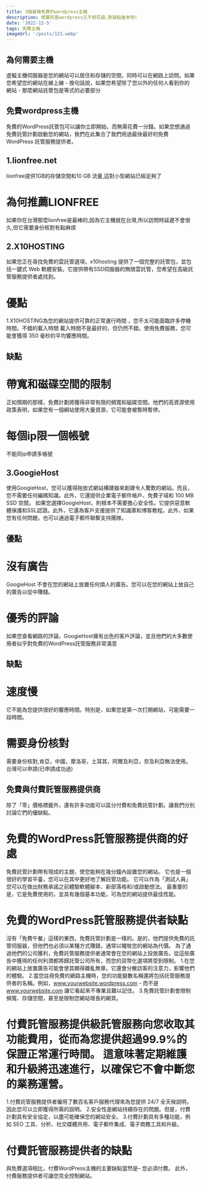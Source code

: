 ```yaml
---
title: 3個最棒免費的wordpress主機
description: 想要託管wordpress又不想花錢,那就點進來吧!
date: '2022-12-5'
tags: 免費主機
imageUrl: '/posts/123.webp'
---
```

## 為何需要主機
虛擬主機伺服器是您的網站可以居住和存儲的空間，同時可以在網路上訪問。如果您希望您的網站在線上線 - 換句話說，如果您希望除了您以外的任何人看到你的網站 - 那麼網站託管包是等式的必要部分
## 免費wordpress主機
免費的WordPress託管包可以讓你立即開始，而無需花費一分錢。如果您想通過免費託管計劃啟動您的網站，我們在此集合了我們用過最快最好的免費 WordPress 託管服務提供者。
## 1.lionfree.net
lionfree提供1GB的存儲空間和10 GB 流量,這對小型網站已經足夠了
# 為何推薦LIONFREE
如果你在台灣那麼lionfree是最棒的,因為它主機就在台灣,所以訪問時延遲不會很久,但它需要身份核對有點麻煩
## 2.X10HOSTING
如果您正在尋找免費的雲託管選項，x10hosting 提供了一個完整的託管包，並包括一鍵式 Web 軟體安裝。它提供帶有SSD伺服器的無限雲託管，您希望在高級託管服務提供者處找到。
# 優點
1.X10HOSTING為您的網站提供可靠的正常運行時間
，您不太可能面臨許多停機時間。不錯的載入時間
載入時間不是最好的，但仍然不錯。使用免費服務，您可能會獲得 350 毫秒的平均響應時間。
## 缺點
# 帶寬和磁碟空間的限制
正如預期的那樣，免費計劃將獲得非常有限的頻寬和磁碟空間。他們的高資源使用政策表明，如果您有一個網站使用大量資源，它可能會被暫時暫停。
# 每個ip限一個帳號
不能同ip申請多帳號
## 3.GoogieHost
使用GoogieHost，您可以獲得拖放式網站構建器來創建令人驚歎的網站。而且，您不需要任何編碼知識。此外，它還提供企業電子郵件帳戶、免費子域和 100 MB SSD 空間。
如果您選擇GoogieHost，則根本不需要擔心安全性。它提供惡意軟體保護和SSL認證。此外，它還為客戶支援提供了知識庫和博客教程。此外，如果您有任何問題，也可以通過電子郵件聯繫支持團隊。
## 優點
# 沒有廣告
GoogieHost 不會在您的網站上放置任何煩人的廣告。您可以在您的網站上放自己的廣告以從中賺錢。
# 優秀的評論
如果您查看網路的評論，GoogieHost擁有出色的客戶評論，並且他們的大多數使用者似乎對免費的WordPress託管服務非常滿意
## 缺點
# 速度慢
它不能為您提供很好的響應時間。特別是，如果您是第一次打開網站，可能需要一段時間。
# 需要身份核對
需要身份核對,肯亞，中國，摩洛哥，土耳其，阿爾及利亞，奈及利亞無法使用。台灣可以申請(已申請成功過)
## 免費與付費託管服務提供商
除了「零」價格標籤外，還有許多功能可以區分付費和免費託管計劃。讓我們分別討論它們的優缺點。
# 免費的WordPress託管服務提供商的好處
免費託管計劃帶有現成的主題，使您能夠在幾分鐘內設置您的網站。
它也是一個很好的學習平臺，您可以在其中更好地了解託管功能。
它可以作為「測試人員」 您可以在做出財務承諾之前體驗軟體腳本、新部落格和/或啟動想法。
最重要的是，它是免費使用的，並具有幾個基本功能，可為您的網站提供最佳性能。
# 免費的WordPress託管服務提供者缺點
沒有「免費午餐」這樣的東西，免費託管計劃是一樣的。是的，他們提供免費的託管伺服器，但他們也必須以某種方式賺錢，通常以犧牲您的網站為代價。
為了通過他們的公司獲利，免費託管服務提供者通常會在您的網站上投放廣告。從這些廣告中獲得的任何利潤都將歸託管公司所有，而您的貨幣化選項將受到限制。
1.在您的網站上放置廣告可能會使其顯得雜亂無章。它還會分散訪客的注意力，影響他們的體驗。
2.當您註冊免費的網路主機時，您的功能變數名稱還將包括託管服務提供者的名稱。例如，www.yourwebsite.wordpress.com - 而不是 www.yourwebsite.com 讓它看起來不專業且難以記住。
3.免費託管計劃會限制頻寬、存儲空間，甚至是限制您網站增長的網頁。
# 付費託管服務提供級託管服務向您收取其功能費用，從而為您提供超過99.9%的保證正常運行時間。 這意味著定期維護和升級將迅速進行，以確保它不會中斷您的業務運營。
1.付費託管服務提供者僱用了數百名客戶服務代理來為您提供 24/7 全天候説明，因此您可以立即獲得所需的説明。
2.安全性是網站持續存在的問題。但是，付費計劃具有安全協定，以盡可能確保您的網站安全。
3.付費計劃具有多種功能，例如 SEO 工具、分析、社交媒體共用、電子郵件集成、電子商務工具和升級。
# 付費託管服務提供者的缺點
與免費選項相比，付費WordPress主機的主要缺點當然是– 您必須付費。
此外，付費服務提供者可讓您完全控制網站。
